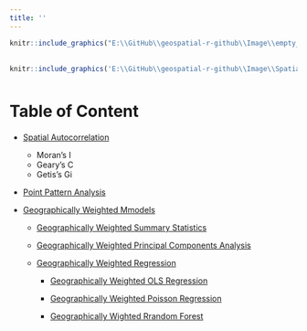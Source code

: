 ```yaml
---
title: ''
---
```

```r
knitr::include_graphics("E:\\GitHub\\geospatial-r-github\\Image\\empty_banner.png")
```
<div style="margin-bottom:30px;">
</div>


```r
knitr::include_graphics('E:\\GitHub\\geospatial-r-github\\Image\\Spatial_Statistics.png')
```


<div style="margin-bottom:50px;">
</div>

# Table of Content 

<div style="margin-bottom:20px;">
</div>


* [Spatial Autocorrelation](spatial-autocorrelation.html)

    - Moran's I  
    - Geary's C
    - Getis's Gi 
    
* [Point Pattern Analysis](point-pattern-analysis.html)

* [Geographically Weighted Mmodels](geographically-weighted-models.html)

    - [Geographically Weighted Summary Statistics](geographically-weighted-summary-statistics.html)
    
    - [Geographically Weighted Principal Components Analysis](geographically-weighted-principal-components-analysis.html)
    
    - [Geographically Weighted Regression](geographically-weighted-regression.html)

        - [Geographically Weighted OLS Regression](geographically-weighted-ols-regression.html) 
 
        - [Geographically Weighted Poisson Regression](geographically-weighted-poisson-regression.html)
  
        - [Geographically Wighted Rrandom Forest](geographically-wighted-random-forest.html)
